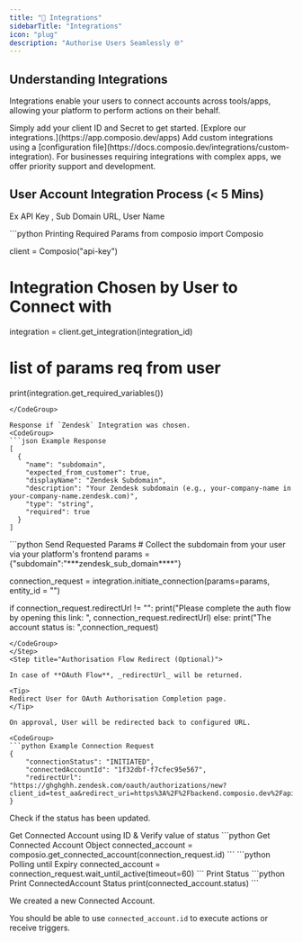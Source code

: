 ```yaml
---
title: "🔗 Integrations"
sidebarTitle: "Integrations"
icon: "plug"
description: "Authorise Users Seamlessly 🌐"
---
```


## Understanding Integrations
Integrations enable your users to connect accounts across tools/apps, allowing your platform to perform actions on their behalf.

<AccordionGroup title="Choosing Your Integrations">
  <Accordion title="Default Integrations">
    Simply add your client ID and Secret to get started. [Explore our
    integrations.](https://app.composio.dev/apps)
  </Accordion>
  <Accordion title="Custom Integrations: Create via YAML config">
    Add custom integrations using a [configuration file](https://docs.composio.dev/integrations/custom-integration).
  </Accordion>
  <Accordion title="Premium Integrations: Let us Create & Manage">
    For businesses requiring integrations with complex apps, we offer priority
    support and development.
  </Accordion>
</AccordionGroup>

## User Account Integration Process (< 5 Mins)

<Steps>
<Step title="Gather Integration Parameters">

Ex API Key , Sub Domain URL, User Name

<CodeGroup>
```python Printing Required Params
from composio import Composio

client = Composio("api-key")

# Integration Chosen by User to Connect with

integration = client.get_integration(integration_id)

# list of params req from user

print(integration.get_required_variables())

```
</CodeGroup>

Response if `Zendesk` Integration was chosen.
<CodeGroup>
```json Example Response
[
  {
    "name": "subdomain",
    "expected_from_customer": true,
    "displayName": "Zendesk Subdomain",
    "description": "Your Zendesk subdomain (e.g., your-company-name in your-company-name.zendesk.com)",
    "type": "string",
    "required": true
  }
]
```

</CodeGroup>
</Step>

<Step title="Initiate Connection Request">

<CodeGroup>
```python Send Requested Params
# Collect the subdomain from your user via your platform's frontend
params = {"subdomain":"***zendesk_sub_domain****"}

connection_request = integration.initiate_connection(params=params, entity_id = "")

if connection_request.redirectUrl != "":
  print("Please complete the auth flow by opening this link: ", connection_request.redirectUrl)
else:
  print("The account status is: ",connection_request)

```
</CodeGroup>
</Step>
<Step title="Authorisation Flow Redirect (Optional)">

In case of **OAuth Flow**, _redirectUrl_ will be returned.

<Tip>
Redirect User for OAuth Authorisation Completion page.
</Tip>

On approval, User will be redirected back to configured URL.

<CodeGroup>
```python Example Connection Request
{
    "connectionStatus": "INITIATED",
    "connectedAccountId": "1f32dbf-f7cfec95e567",
    "redirectUrl": "https://ghghghh.zendesk.com/oauth/authorizations/new?client_id=test_aa&redirect_uri=https%3A%2F%2Fbackend.composio.dev%2Fapi%2Fv1%2Fauth"
}
```

</CodeGroup>

</Step>

<Step title="Validate Connection Request">

Check if the status has been updated.

<AccordionGroup title="Get Status of Connection Request">
<Accordion title="Fetch ConnectedAccount">
Get Connected Account using ID & Verify value of status
<CodeGroup>
```python Get Connected Account Object
connected_account = composio.get_connected_account(connection_request.id)
```
</CodeGroup>
</Accordion>

<Accordion title="Poll using `Wait` Method">
<CodeGroup>
```python Polling until Expiry
connected_account = connection_request.wait_until_active(timeout=60)
```
</CodeGroup>
</Accordion>
</AccordionGroup>
Print Status 
<CodeGroup>
```python Print ConnectedAccount Status
print(connected_account.status)
```
</CodeGroup>
</Step>
</Steps>

We created a new Connected Account.

You should be able to use `connected_account.id` to execute actions or receive triggers.
